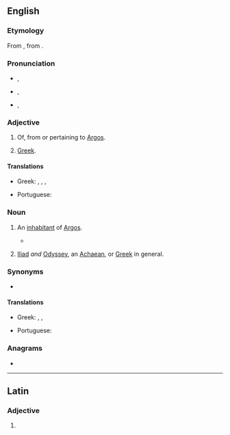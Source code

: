 {{also|argive}}
==English==
{{wikipedia|Argives}}

===Etymology===
From {{etyl|la|en}} {{m|la|Argīvus}}, from {{etyl|grc|en}} {{m|grc|Ἀργεῖος}}.

===Pronunciation===
* {{a|GA}} {{IPA|en|/ˈɑɹɡaɪv/}}, {{IPA|en|/ˈɑɹdʒaɪv/}}
* {{a|UK}} {{IPA|en|/ˈɑːɡaɪv/}}, {{IPA|en|/ˈɑːdʒaɪv/}}
* {{a|NZ}} {{IPA|en|/ˈɐːɡɒev/}}, {{IPA|en|/ˈɐːdʒɒev/}}

===Adjective===
{{en-adj}}

# {{lb|en|Ancient Greece}} Of, from or pertaining to [[Argos]].
# {{lb|en|Ancient Greece|loosely}} [[Greek]].

====Translations====
{{trans-top|of, from or pertaining to Argos}}
* Greek: {{t+|el|αργείτικος}}, {{t+|el|αργίτικος}}, {{t+|el|αργείος}}, {{t+|el|αργίτης}}
{{trans-mid}}
* Portuguese: {{t|pt|argivo}}
{{trans-bottom}}

===Noun===
{{en-noun}}

# {{lb|en|Ancient Greece}} An [[inhabitant]] of [[Argos]].
#* {{quote-book|en|year=1942|author= George Rawlinson, transl.|title=The Persian Wars|url=http://mcadams.posc.mu.edu/txt/ah/herodotus/|chapter=Erato|by=Herodotus|passage=The Greeks generally think that this fate came upon him because he induced the Pythoness to pronounce against Demaratus; the Athenians differ from all others in saying that it was because he cut down the sacred grove of the goddesses when he made his invasion by Eleusis; while the '''Argives''' ascribe it to his having taken from their refuge and cut to pieces certain '''argives''' who had fled from battle into a precinct sacred to Argus, where Cleomenes slew them, burning likewise at the same time, through irreverence, the grove itself.}}
# {{lb|en|Ancient Greece|poetic}} {{n-g|In the [[Homer]]ic}} [[Iliad]] ''and'' [[Odyssey]], {{n-g|and in later classical epics, an alternate name for}} an [[Achaean]], or [[Greek]] in general.

===Synonyms===
{{sense|person from Argos}}
* {{l|en|Argot}}

====Translations====
{{trans-top|person from Argos}}
* Greek: {{t+|el|Αργείος|m}}, {{t+|el|Αργείτης|m}}, {{t+|el|Αργίτης|m}}
{{trans-mid}}
* Portuguese: {{t|pt|argivo|m}}
{{trans-bottom}}

===Anagrams===
* {{anagrams|en|a=aegirv|rivage|virgae}}

----

==Latin==

===Adjective===
{{la-adj-form|Argīve}}

# {{inflection of|la|Argīvus||voc|m|s}}